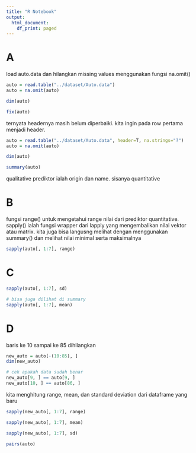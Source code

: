 ```yaml
---
title: "R Notebook"
output:
  html_document:
    df_print: paged
---
```

# A
load auto.data dan hilangkan missing values menggunakan fungsi na.omit()
```r
auto = read.table("../dataset/Auto.data")
auto = na.omit(auto)
```
```r
dim(auto)
```
```r
fix(auto)
```
ternyata headernya masih belum diperbaiki. kita ingin pada row pertama menjadi header.
```r
auto = read.table("../dataset/Auto.data", header=T, na.strings="?")
auto = na.omit(auto)
```
```r
dim(auto)
```
```r
summary(auto)
```
qualitative prediktor ialah origin dan name. sisanya quantitative

# B
fungsi range() untuk mengetahui range nilai dari prediktor quantitative. sapply() ialah fungsi wrapper dari lapply yang mengembalikan nilai vektor atau matrix. kita juga bisa langusng melihat dengan menggunakan summary() dan melihat nilai minimal serta maksimalnya
```r
sapply(auto[, 1:7], range)
```

# C
```r
sapply(auto[, 1:7], sd)
```
```r
# bisa juga dilihat di summary
sapply(auto[, 1:7], mean)
```

# D
baris ke 10 sampai ke 85 dihilangkan
```r
new_auto = auto[-(10:85), ]
dim(new_auto)
```
```r
# cek apakah data sudah benar
new_auto[9, ] == auto[9, ]
new_auto[10, ] == auto[86, ]
```

kita menghitung range, mean, dan standard deviation dari dataframe yang baru
```r
sapply(new_auto[, 1:7], range)
```
```r
sapply(new_auto[, 1:7], mean)
```
```r
sapply(new_auto[, 1:7], sd)
```

```r
pairs(auto)
```






















